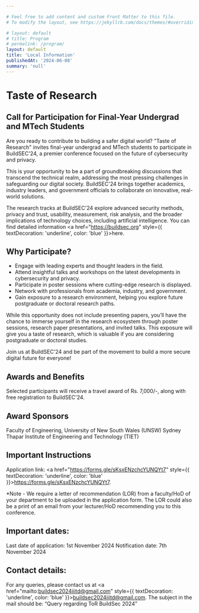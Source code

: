 ```yaml
---

# Feel free to add content and custom Front Matter to this file.
# To modify the layout, see https://jekyllrb.com/docs/themes/#overriding-theme-defaults

# layout: default
# title: Program
# permalink: /program/
layout: default
title: 'Local Information'
publishedAt: '2024-06-08'
summary: 'null'
---
```


<h1 className="text-2xl sm:text-3xl font-bold tracking-tight text-gray-900 dark:text-gray-100 text-center"> Taste of Research</h1>


<h2 className="text-2xl sm:text-3xl font-bold tracking-tight text-gray-900 dark:text-gray-100"> Call for Participation for Final-Year Undergrad and MTech Students </h2>  



Are you ready to contribute to building a safer digital world? "Taste of Research" invites final-year undergrad and MTech students to participate in BuildSEC'24, a premier conference focused on the future of cybersecurity and privacy.

This is your opportunity to be a part of groundbreaking discussions that transcend the technical realm, addressing the most pressing challenges in safeguarding our digital society. BuildSEC'24 brings together academics, industry leaders, and government officials to collaborate on innovative, real-world solutions.

The research tracks at BuildSEC'24 explore advanced security methods, privacy and trust, usability, measurement, risk analysis, and the broader implications of technology choices, including artificial intelligence. You can find detailed information <a href="https://buildsec.org" style={{ textDecoration: 'underline', color: 'blue' }}>here</a>.


<h2 className="text-2xl sm:text-3xl font-bold tracking-tight text-gray-900 dark:text-gray-100"> Why Participate? </h2>

- Engage with leading experts and thought leaders in the field.
- Attend insightful talks and workshops on the latest developments in cybersecurity and privacy.
- Participate in poster sessions where cutting-edge research is displayed.
- Network with professionals from academia, industry, and government.
- Gain exposure to a research environment, helping you explore future postgraduate or doctoral research paths.

While this opportunity does not include presenting papers, you’ll have the chance to immerse yourself in the research ecosystem through poster sessions, research paper presentations, and invited talks. This exposure will give you a taste of research, which is valuable if you are considering postgraduate or doctoral studies.

Join us at BuildSEC'24 and be part of the movement to build a more secure digital future for everyone!

<h2 className="text-2xl sm:text-3xl font-bold tracking-tight text-gray-900 dark:text-gray-100"> Awards and Benefits </h2>

Selected participants will receive a travel award of Rs. 7,000/-, along with free registration to BuildSEC'24. 

<h2 className="text-2xl sm:text-3xl font-bold tracking-tight text-gray-900 dark:text-gray-100"> Award Sponsors </h2>

Faculty of Engineering, University of New South Wales (UNSW) Sydney
Thapar Institute of Engineering and Technology (TIET)



<h2 className="text-2xl sm:text-3xl font-bold tracking-tight text-gray-900 dark:text-gray-100"> Important Instructions </h2>

Application link: <a href="https://forms.gle/sKsxENzchcYUNQYt7" style={{ textDecoration: 'underline', color: 'blue' }}>https://forms.gle/sKsxENzchcYUNQYt7</a>.

*Note - We require a letter of recommendation (LOR) from a faculty/HoD of your department to be uploaded in the application form. The LOR could also be a print of an email from your lecturer/HoD recommending you to this conference.
 
<h2 className="text-2xl sm:text-3xl font-bold tracking-tight text-gray-900 dark:text-gray-100"> Important dates: </h2>

Last date of application: 1st November 2024
Notification date: 7th November 2024

<h2 className="text-2xl sm:text-3xl font-bold tracking-tight text-gray-900 dark:text-gray-100"> Contact details: </h2>

For any queries, please contact us at <a href="mailto:buildsec2024iiitd@gmail.com" style={{ textDecoration: 'underline', color: 'blue' }}>buildsec2024iiitd@gmail.com</a>.
The subject in the mail should be:  “Query regarding ToR BuildSec 2024” 


